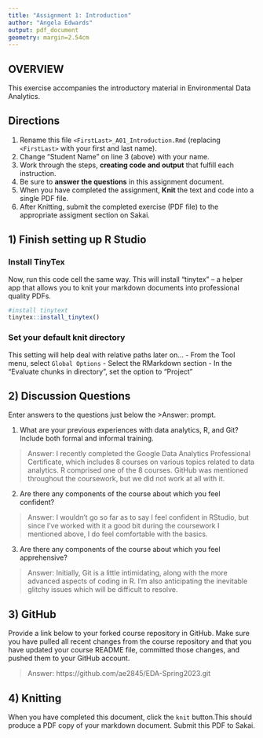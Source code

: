 ```yaml
---
title: "Assignment 1: Introduction"
author: "Angela Edwards"
output: pdf_document
geometry: margin=2.54cm
---
```


## OVERVIEW

This exercise accompanies the introductory material in Environmental Data Analytics. 

## Directions
1.  Rename this file `<FirstLast>_A01_Introduction.Rmd` (replacing `<FirstLast>` with your first and last name).
2.  Change "Student Name" on line 3 (above) with your name.
3.  Work through the steps, **creating code and output** that fulfill each instruction.
4.  Be sure to **answer the questions** in this assignment document.
5.  When you have completed the assignment, **Knit** the text and code into a single PDF file.
6.  After Knitting, submit the completed exercise (PDF file) to the appropriate assigment section on Sakai.


## 1) Finish setting up R Studio

### Install TinyTex
Now, run this code cell the same way. This will install "tinytex" -- a helper app that allows you to knit your markdown documents into professional quality PDFs.
```r
#install tinytext
tinytex::install_tinytex()
```

### Set your default knit directory
This setting will help deal with relative paths later on...
 - From the Tool menu, select `Global Options`
 - Select the RMarkdown section
 - In the "Evaluate chunks in directory", set the option to "Project"


## 2) Discussion Questions
Enter answers to the questions just below the >Answer: prompt.

1. What are your previous experiences with data analytics, R, and Git? Include both formal and informal training.

> Answer: 
I recently completed the Google Data Analytics Professional Certificate, which includes 8 courses on various topics related to data analytics. R comprised one of the 8 courses. GitHub was mentioned throughout the coursework, but we did not work at all with it.

2. Are there any components of the course about which you feel confident?

> Answer: 
I wouldn't go so far as to say I feel confident in RStudio, but since I've worked with it a good bit during the coursework I mentioned above, I do feel comfortable with the basics.

3. Are there any components of the course about which you feel apprehensive?

> Answer: 
Initially, Git is a little intimidating, along with the more advanced aspects of coding in R. I'm also anticipating the inevitable glitchy issues which will be difficult to resolve.


## 3) GitHub

Provide a link below to your forked course repository in GitHub. Make sure you have pulled all recent changes from the course repository and that you have updated your course README file, committed those changes, and pushed them to your GitHub account. 

> Answer: 
https://github.com/ae2845/EDA-Spring2023.git

## 4) Knitting
When you have completed this document, click the `knit` button.This should produce a PDF copy of your markdown document. Submit this PDF to Sakai. 
